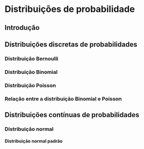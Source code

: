 # Distribuições de probabilidade {#distprob}

## Introdução

## Distribuições discretas de probabilidades

### Distribuição Bernoulli

### Distribuição Binomial

### Distribuição Poisson

### Relação entre a distribuição Binomial e Poisson

## Distribuições contínuas de probabilidades

### Distribuição normal

#### Distribuição normal padrão